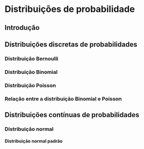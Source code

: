 # Distribuições de probabilidade {#distprob}

## Introdução

## Distribuições discretas de probabilidades

### Distribuição Bernoulli

### Distribuição Binomial

### Distribuição Poisson

### Relação entre a distribuição Binomial e Poisson

## Distribuições contínuas de probabilidades

### Distribuição normal

#### Distribuição normal padrão